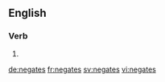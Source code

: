 ==English==

===Verb===
{{head|en}}

# {{en-third-person singular of|negate}}

[[de:negates]]
[[fr:negates]]
[[sv:negates]]
[[vi:negates]]